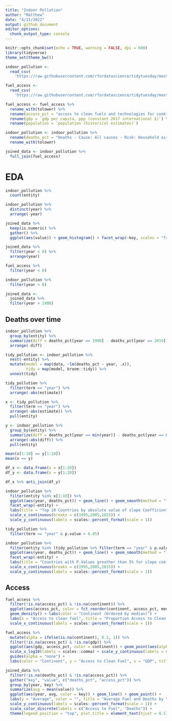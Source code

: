 ```yaml
---
title: "Indoor Pollution"
author: "Matthew"
date: "4/11/2022"
output: github_document
editor_options: 
  chunk_output_type: console
---
```


```r
knitr::opts_chunk$set(echo = TRUE, warning = FALSE, dpi = 600)
library(tidyverse)
theme_set(theme_bw())
```


```r
indoor_pollution <- 
  read_csv(
    'https://raw.githubusercontent.com/rfordatascience/tidytuesday/master/data/2022/2022-04-12/indoor_pollution.csv')

fuel_access <- 
  read_csv(
    'https://raw.githubusercontent.com/rfordatascience/tidytuesday/master/data/2022/2022-04-12/fuel_gdp.csv')
```



```r
fuel_access <- fuel_access %>% 
  rename_with(tolower) %>% 
  rename(access_pct = "access to clean fuels and technologies for cooking (% of population)") %>% 
  rename(gdp = `gdp per capita, ppp (constant 2017 international $)`) %>% 
  rename(population = `population (historical estimates)`)

indoor_pollution <- indoor_pollution %>% 
  rename(deaths_pct = "Deaths - Cause: All causes - Risk: Household air pollution from solid fuels - Sex: Both - Age: Age-standardized (Percent)") %>% 
  rename_with(tolower)

joined_data <- indoor_pollution %>% 
  full_join(fuel_access) 
```

# EDA
```r
indoor_pollution %>% 
  count(entity)

indoor_pollution %>% 
  distinct(year) %>% 
  arrange(-year)
```


```r
joined_data %>% 
  keep(is.numeric) %>% 
  gather() %>% 
  ggplot(aes(value)) + geom_histogram() + facet_wrap(~key, scales = "free")

joined_data %>%
  filter(year < 0) %>% 
  arrange(year)

fuel_access %>% 
  filter(year < 0)

indoor_pollution %>% 
  filter(year < 0)

joined_data <- 
  joined_data %>% 
  filter(year > 1900)

```

## Deaths over time
```r
indoor_pollution %>% 
  group_by(entity) %>% 
  summarize(diff = deaths_pct[year == 1990] - deaths_pct[year == 2019]) %>% 
  arrange(-diff)

tidy_pollution <- indoor_pollution %>% 
  nest(-entity) %>% 
  mutate(model = map(data, ~lm(deaths_pct ~ year, .x)),
         tidy = map(model, broom::tidy)) %>% 
  unnest(tidy)

tidy_pollution %>% 
  filter(term == "year") %>% 
  arrange(-abs(estimate))
```


```r
x <- tidy_pollution %>%
  filter(term == "year") %>% 
  arrange(-abs(estimate)) %>% 
  pull(entity)

y <- indoor_pollution %>% 
  group_by(entity) %>% 
  summarize(diff = deaths_pct[year == min(year)] - deaths_pct[year == max(year)]) %>% 
  arrange(-abs(diff)) %>% 
  pull(entity)

mean(x[1:10] == y[1:10])
mean(x == y)

df_x <- data.frame(x = x[1:20])
df_y <- data.frame(x = y[1:20])

df_x %>% anti_join(df_y)
```


```r
indoor_pollution %>% 
  filter(entity %in% x[1:10]) %>% 
  ggplot(aes(year, deaths_pct)) + geom_line() + geom_smooth(method = "lm", se = FALSE) +
  facet_wrap(~entity) + 
  labs(title = "Top 10 Countries by absolute value of slope Coefficient", y = "Percentage of deaths", x = "") + 
  scale_x_continuous(breaks = c(1995,2005,2015)) + 
  scale_y_continuous(labels = scales::percent_format(scale = 1))
```


```r
tidy_pollution %>% 
  filter(term == "year" & p.value > 0.05)

indoor_pollution %>% 
  filter(entity %in% (tidy_pollution %>% filter(term == "year" & p.value > 0.05) %>% pull(entity))) %>% 
  ggplot(aes(year, deaths_pct)) + geom_line() + geom_smooth(method = "lm", se = FALSE) +
  facet_wrap(~entity) +
  labs(title = "Countries with P.Values greather than 5% for slope coefficient", y = "Percentage of deaths", x = "") + 
  scale_x_continuous(breaks = c(1995,2005,2015)) + 
  scale_y_continuous(labels = scales::percent_format(scale = 1))
```


## Access
```r
fuel_access %>% 
  filter(!is.na(access_pct) & !is.na(continent)) %>% 
  ggplot(aes(access_pct, color = fct_reorder(continent, access_pct, median, .desc = TRUE))) + 
  geom_density() + labs(color = "Continent (Ordered by median)") +
  labs(x = "Access to clean fuel", title = "Proportion Access to Clean Fuel for each Continent") + 
  scale_x_continuous(labels = scales::percent_format(scale = 1))

fuel_access %>% 
  mutate(alpha = ifelse(is.na(continent), 0.1, 1)) %>% 
  filter(!is.na(access_pct) & !is.na(gdp)) %>% 
  ggplot(aes(gdp, access_pct, color = continent)) + geom_point(aes(alpha = alpha)) + 
  scale_x_log10(labels = scales::comma) + scale_y_continuous(labels = scales::percent_format(scale = 1)) +
  guides(alpha = "none") + 
  labs(color = "Continent", y = "Access to Clean Fuel", x = "GDP", title = "Access to fuel by GDP")
```



```r
joined_data %>% 
  filter(!is.na(deaths_pct) & !is.na(access_pct)) %>% 
  gather("key", "value", c("deaths_pct", "access_pct")) %>% 
  group_by(year, key) %>% 
  summarize(avg = mean(value)) %>% 
  ggplot(aes(year, avg, color = key)) + geom_line() + geom_point() +
  labs(y = "Average", color = "", title = "Average Fuel and Deaths by Year") + 
  scale_y_continuous(labels = scales::percent_format(scale = 1)) +
  scale_color_discrete(labels = c("Access to Fuel", "Deaths")) + 
  theme(legend.position = "top", plot.title = element_text(hjust = 0.5))
```


```r

```

